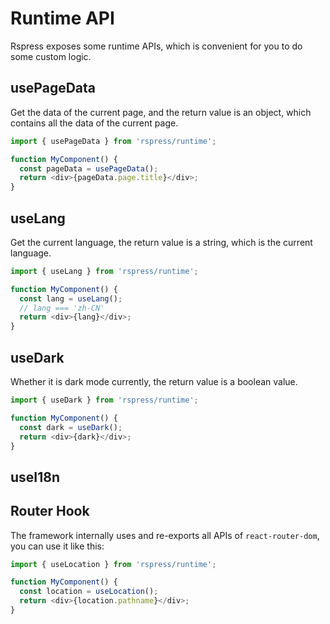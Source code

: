 # Runtime API

Rspress exposes some runtime APIs, which is convenient for you to do some custom logic.

## usePageData

Get the data of the current page, and the return value is an object, which contains all the data of the current page.

```js
import { usePageData } from 'rspress/runtime';

function MyComponent() {
  const pageData = usePageData();
  return <div>{pageData.page.title}</div>;
}
```

## useLang

Get the current language, the return value is a string, which is the current language.

```js
import { useLang } from 'rspress/runtime';

function MyComponent() {
  const lang = useLang();
  // lang === 'zh-CN'
  return <div>{lang}</div>;
}
```

## useDark

Whether it is dark mode currently, the return value is a boolean value.

```js
import { useDark } from 'rspress/runtime';

function MyComponent() {
  const dark = useDark();
  return <div>{dark}</div>;
}
```

## useI18n


<UseI18n />

## Router Hook

The framework internally uses and re-exports all APIs of `react-router-dom`, you can use it like this:

```ts
import { useLocation } from 'rspress/runtime';

function MyComponent() {
  const location = useLocation();
  return <div>{location.pathname}</div>;
}
```
